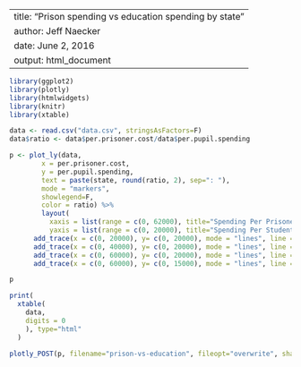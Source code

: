 
---
title: "Prison spending vs education spending by state"
author: Jeff Naecker
date: June 2, 2016
output: html_document
---


```r
library(ggplot2)
library(plotly)
library(htmlwidgets)
library(knitr)
library(xtable)
```


```r
data <- read.csv("data.csv", stringsAsFactors=F)
data$ratio <- data$per.prisoner.cost/data$per.pupil.spending
```

```r
p <- plot_ly(data,
        x = per.prisoner.cost, 
        y = per.pupil.spending, 
        text = paste(state, round(ratio, 2), sep=": "),
        mode = "markers", 
        showlegend=F,
        color = ratio) %>%
        layout(
          xaxis = list(range = c(0, 62000), title="Spending Per Prisoner"),
          yaxis = list(range = c(0, 20000), title="Spending Per Student (K-12)")) %>%
      add_trace(x = c(0, 20000), y= c(0, 20000), mode = "lines", line = list(dash = "5px", color = "#737373"), showlegend = F) %>%
      add_trace(x = c(0, 40000), y= c(0, 20000), mode = "lines", line = list(dash = "5px", color = "#737373"), showlegend = F) %>%
      add_trace(x = c(0, 60000), y= c(0, 20000), mode = "lines", line = list(dash = "5px", color = "#737373"), showlegend = F) %>%
      add_trace(x = c(0, 60000), y= c(0, 15000), mode = "lines", line = list(dash = "5px", color = "#737373"), showlegend = F) 

p
```


```r
print(
  xtable(
    data,
    digits = 0
    ), type="html"
  )
```


```r
plotly_POST(p, filename="prison-vs-education", fileopt="overwrite", sharing="public")
```
